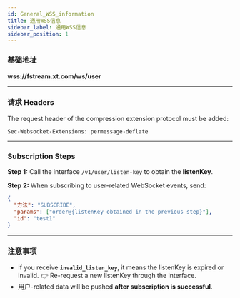 ```yaml
---
id: General_WSS_information
title: 通用WSS信息
sidebar_label: 通用WSS信息
sidebar_position: 1
---
```


### 基础地址

**wss://fstream.xt.com/ws/user**

---

### 请求 Headers

The request header of the compression extension protocol must be added:

```http
Sec-Websocket-Extensions: permessage-deflate
```

---

### Subscription Steps

**Step 1:** Call the interface `/v1/user/listen-key` to obtain the **listenKey**.

**Step 2:** When subscribing to user-related WebSocket events, send:

```json
{
  "方法": "SUBSCRIBE",
  "params": ["order@{listenKey obtained in the previous step}"],
  "id": "test1"
}
```

---

### 注意事项

- If you receive **`invalid_listen_key`**, it means the listenKey is expired or invalid. 👉 Re-request a new listenKey through the interface.
- 用户-related data will be pushed **after subscription is successful**.
